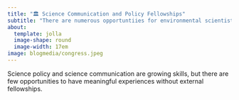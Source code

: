 ```yaml
---
title: "🏛️ Science Communication and Policy Fellowships"
subtitle: "There are numerous opportuntiies for environmental scientists to engage in communications and policy work throughout their career"
about:
  template: jolla
  image-shape: round
  image-width: 17em
image: blogmedia/congress.jpeg
---
```


Science policy and science communication are growing skills, but there are few opportunities to have meaningful experiences without external fellowships.
